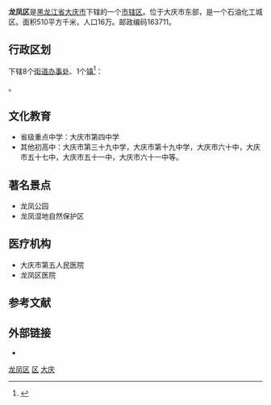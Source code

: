 {{Infobox China County
| county = 龙凤区
| usedname = 
| nameorigin = 
| Photo = 
| Photoname = 
| map = File:ChinaDaqingLongfeng.png
| map_caption = 龙凤区在大庆市的位置
| mapofstate = China Heilongjiang Daqing.svg
| state = 大庆市
| Pinyin =  Lóngfèng Qū
| Belong = [[黑龙江省|黑龙江省]][[大庆市|大庆市]]
| Types = [[市辖区|市辖区]]
| admincode =  230603
| founded = 
| seat = 
| officerTitle = 区委书记
| officer = 郑振新
| officerTitle2 = 区长
| officer2 = 李伟峰
| division = 6
| town = 1
| township = 
| subdistrict = 5
| dialect = 东北官话
| post code = 163711
| phone code = 459
| coordinate = 
| area = 410平方千米
| area land = 
| area water = 
| census yr = 2013
| pop = 20万人
| density =  
| GDP = 
| GDP_as_of = 
| GDPPC = 
| carlicense = 黑E
| web = www.dqlf.gov.cn
| web_title = 龙凤区政府网
}}
'''龙凤区'''是[[黑龙江省|黑龙江省]][[大庆市|大庆市]]下辖的一个[[市辖区|市辖区]]。位于大庆市东部，是一个石油化工城区。面积510平方千米，人口16万。邮政编码163711。

== 行政区划 ==
{{PAGENAMEBASE}}下辖8个[[街道办事处|街道办事处]]、1个[[行政建制镇|镇]]<ref>{{PRC admin/ref sgc|23/06/03}}</ref>：

{{PRC admin/children|23/06/03}}。

==文化教育==
*省级重点中学：大庆市第四中学
*其他初高中：大庆市第三十九中学，大庆市第十九中学，大庆市六十中，大庆市五十七中，大庆市五十一中，大庆市六十一中等。

==著名景点==
*龙凤公园
*龙凤湿地自然保护区

==医疗机构==
*大庆市第五人民医院
*龙凤区医院

== 参考文献 ==
{{reflist}}

== 外部链接 ==
* {{Official website|http://www.dqlf.gov.cn/|name=大庆市龙凤区人民政府}}

{{龙凤区行政区划}}
{{大庆市行政区划}}
{{黑龙江行政区划}}

[[Category:龙凤区|]]
[[Category:大庆区县市|区]]
[[Category:黑龙江市辖区|大庆]]